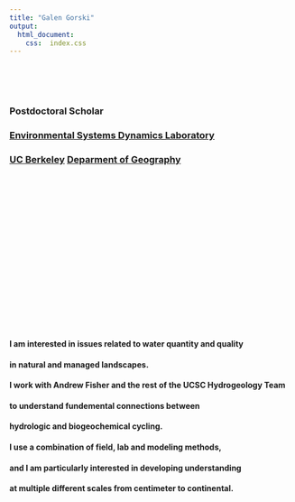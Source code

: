 ```yaml
---
title: "Galen Gorski"
output:
  html_document:
    css:  index.css
---
```



<br>
<br>
<br>

### Postdoctoral Scholar
### [Environmental Systems Dynamics Laboratory](http://www.esdlberkeley.com/)
### [UC Berkeley](https://www.berkeley.edu/) [Deparment of Geography](https://geography.berkeley.edu/home)

<br>
<br>
<br>
<br>
<br>
<br>
<br>
<br>
<br>
<br>
<br>
<br>
<br>
<br>
<br>
<br>



#### I am interested in issues related to water quantity and quality 
#### in natural and managed landscapes. 
#### I work with Andrew Fisher and the rest of the UCSC Hydrogeology Team 
#### to understand fundemental connections between 
#### hydrologic and biogeochemical cycling. 
#### I use a combination of field, lab and modeling methods, 
#### and I am particularly interested in developing understanding 
#### at multiple different scales from centimeter to continental.


